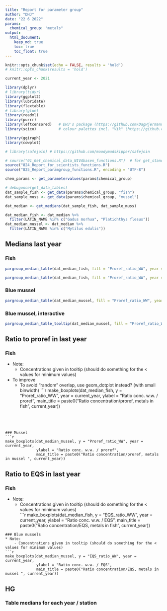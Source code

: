 ```yaml
---
title: "Report for parameter group"
author: "DHJ"
date: "22 6 2022"
params:
  chemical_group: "metals"
output: 
  html_document:
    keep_md: true
    toc: true
    toc_float: true
---
```


```r

knitr::opts_chunk$set(echo = FALSE, results = 'hold')
# knitr::opts_chunk(results = 'hold')

```


```r

current_year <- 2021

```


```r

library(dplyr)
# library(tidyr)
library(ggplot2)
library(lubridate)
library(flextable)
# library(glue)
library(readxl)
library(purrr)
library(leftcensored)   # DHJ's package (https://github.com/DagHjermann/leftcensored)
library(scico)          # colour palettes incl. "Vik" (https://github.com/thomasp85/scico)

library(ggiraph)
library(cowplot)

# library(safejoin) # https://github.com/moodymudskipper/safejoin

# source("01_Get_chemical_data_NIVAbasen_functions.R")  # for get_standard_parametername()
source("824_Report_for_scientists_functions.R")
source("825_Report_paramgroup_functions.R", encoding = "UTF-8")

```



```r

chem_params <- get_parametervalues(params$chemical_group)

# debugonce(get_data_tables)
dat_sample_fish <- get_data(params$chemical_group, "fish")
dat_sample_muss <- get_data(params$chemical_group, "mussel")

dat_median <- get_medians(dat_sample_fish, dat_sample_muss)

dat_median_fish <- dat_median %>%
  filter(LATIN_NAME %in% c("Gadus morhua", "Platichthys flesus"))
dat_median_mussel <- dat_median %>%
  filter(LATIN_NAME %in% c("Mytilus edulis"))


```


## Medians last year  

### Fish  

```r

pargroup_median_table(dat_median_fish, fill = "Proref_ratio_WW", year = 2021)

```

```r

pargroup_median_table(dat_median_fish, fill = "Proref_ratio_WW", year = 2021)

```

### Blue mussel  

```r

pargroup_median_table(dat_median_mussel, fill = "Proref_ratio_WW", year = 2021)

```

### Blue mussel, interactive    

```r

pargroup_median_table_tooltip(dat_median_mussel, fill = "Proref_ratio_WW", year = 2021)

```

## Ratio to proref in last year       

### Fish  
* Note: 
    - Concentrations given in tooltip (should do something for the < values for minimum values)   
* To improve  
    - To avoid "random" overlap, use geom_dotplot instead? (with small binwidth)
```r

make_boxplots(dat_median_fish, y = "Proref_ratio_WW", year = current_year,
              ylabel = "Ratio conc. w.w. / proref",
              main_title = paste0("Ratio concentration/proref, metals in fish ", current_year))

```




### Mussel    
```r

make_boxplots(dat_median_mussel, y = "Proref_ratio_WW", year = current_year,
              ylabel = "Ratio conc. w.w. / proref",
              main_title = paste0("Ratio concentration/proref, metals in mussel ", current_year))

```



## Ratio to EQS in last year       

### Fish  
* Note: 
    - Concentrations given in tooltip (should do something for the < values for minimum values)   
```r

make_boxplots(dat_median_fish, y = "EQS_ratio_WW", year = current_year,
              ylabel = "Ratio conc. w.w. / EQS",
              main_title = paste0("Ratio concentration/EQS, metals in fish ", current_year))

```
### Blue mussels  
* Note: 
    - Concentrations given in tooltip (should do something for the < values for minimum values)   
```r

make_boxplots(dat_median_mussel, y = "EQS_ratio_WW", year = current_year,
              ylabel = "Ratio conc. w.w. / EQS",
              main_title = paste0("Ratio concentration/EQS, metals in mussel ", current_year))

```


## HG  

### Table medians for each year / station  

```r



```


